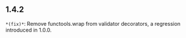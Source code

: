 ## 1.4.2
`*(fix)*`: Remove functools.wrap from validator decorators, a regression introduced in 1.0.0.

